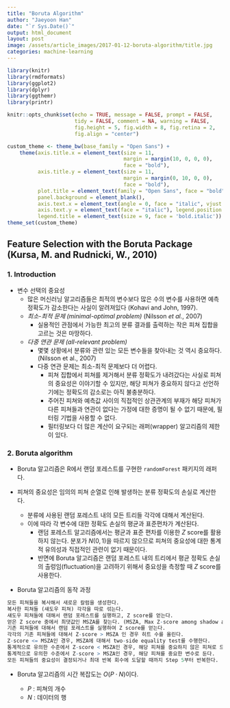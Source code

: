 ```yaml
---
title: "Boruta Algorithm"
author: "Jaeyoon Han"
date: "`r Sys.Date()`"
output: html_document
layout: post
image: /assets/article_images/2017-01-12-boruta-algorithm/title.jpg
categories: machine-learning
---
```



```r
library(knitr)
library(rmdformats)
library(ggplot2)
library(dplyr)
library(ggthemr)
library(printr)

knitr::opts_chunk$set(echo = TRUE, message = FALSE, prompt = FALSE,
                      tidy = FALSE, comment = NA, warning = FALSE,
                      fig.height = 5, fig.width = 8, fig.retina = 2,
                      fig.align = "center")

custom_theme <- theme_bw(base_family = "Open Sans") +
    theme(axis.title.x = element_text(size = 11,
                                      margin = margin(10, 0, 0, 0),
                                      face = "bold"),
          axis.title.y = element_text(size = 11,
                                      margin = margin(0, 10, 0, 0),
                                      face = "bold"),
          plot.title = element_text(family = "Open Sans", face = "bold", size = 20),
          panel.background = element_blank(),
          axis.text.x = element_text(angle = 0, face = "italic", vjust = .1),
          axis.text.y = element_text(face = "italic"), legend.position = "bottom",
          legend.title = element_text(size = 9, face = 'bold.italic'))
theme_set(custom_theme)
```


## Feature Selection with the Boruta Package (Kursa, M. and Rudnicki, W., 2010)

### 1. Introduction

-	변수 선택의 중요성
	-	많은 머신러닝 알고리즘들은 최적의 변수보다 많은 수의 변수를 사용하면 예측 정확도가 감소한다는 사실이 알려져있다 (Kohavi and John, 1997).
	-	*최소-최적 문제 (minimal-optimal problem)* (Nilsson *et al.*, 2007)
		-	실용적인 관점에서 가능한 최고의 분류 결과를 출력하는 작은 피쳐 집합을 고르는 것은 마땅하다.
	-	*다중 연관 문제 (all-relevant problem)*
		-	몇몇 상황에서 분류와 관련 있는 모든 변수들을 찾아내는 것 역시 중요하다. (Nilsson et al., 2007)
		-	다중 연관 문제는 최소-최적 문제보다 더 어렵다.
			-	피쳐 집합에서 피쳐를 제거해서 분류 정확도가 내려갔다는 사실로 피쳐의 중요성은 이야기할 수 있지만, 해당 피쳐가 중요하지 않다고 선언하기에는 정확도의 감소로는 아직 불충분하다.
			-	주어진 피쳐와 예측값 사이의 직접적인 상관관계의 부재가 해당 피쳐가 다른 피쳐들과 연관이 없다는 가정에 대한 증명이 될 수 없기 때문에, 필터링 기법을 사용할 수 없다.
			-	필터링보다 더 많은 계산이 요구되는 래퍼(wrapper) 알고리즘의 제한이 있다.

### 2. Boruta algorithm

-	Boruta 알고리즘은 R에서 랜덤 포레스트를 구현한 `randomForest` 패키지의 래퍼다.
-	피쳐의 중요성은 임의의 피쳐 순열로 인해 발생하는 분류 정확도의 손실로 계산한다.

	-	분류에 사용된 랜덤 포레스트 내의 모든 트리들 각각에 대해서 계산된다.
	-	이에 따라 각 변수에 대한 정확도 손실의 평균과 표준편차가 계산된다.
		-	랜덤 포레스트 알고리즘에서는 평균과 표준 편차를 이용한 $Z$ score를 활용하지 않는다. 분포가 $N(0, 1)$을 따르지 않으므로 피쳐의 중요성에 대한 통계적 유의성과 직접적인 관련이 없기 때문이다.
		-	반면에 Boruta 알고리즘은 랜덤 포레스트 내의 트리에서 평균 정확도 손실의 출렁임(fluctuation)을 고려하기 위해서 중요성을 측정할 때 $Z$ score를 사용한다.

-	Boruta 알고리즘의 동작 과정

```r
모든 피쳐들을 복사해서 새로운 칼럼을 생성한다.
복사한 피쳐들 (섀도우 피쳐) 각각을 따로 섞는다.
섀도우 피쳐들에 대해서 랜덤 포레스트를 실행하고, Z score를 얻는다.
얻은 Z score 중에서 최댓값인 MSZA를 찾는다. (MSZA, Max Z-score among shadow attributes)
기존 피쳐들에 대해서 랜덤 포레스트를 실행하여 Z score를 얻는다.
각각의 기존 피쳐들에 대해서 Z-score > MSZA 인 경우 히트 수를 올린다.
Z-score <= MSZA인 경우, MSZA에 대해서 two-side equality test를 수행한다.
통계적으로 유의한 수준에서 Z-score < MSZA인 경우, 해당 피쳐를 중요하지 않은 피쳐로 드랍한다.
통계적으로 유의한 수준에서 Z-score > MSZA인 경우, 해당 피쳐를 중요한 변수로 둔다.
모든 피쳐들의 중요성이 결정되거나 최대 반복 회수에 도달할 때까지 Step 5부터 반복한다.
```


    	
	

-	Boruta 알고리즘의 시간 복잡도는 $O(P \cdot N)$이다.

	-	$P$ : 피쳐의 개수
	-	$N$ : 데이터의 행
